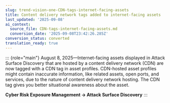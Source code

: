 ```yaml
---
slug: trend-vision-one-CDN-tags-internet-facing-assets
title: Content delivery network tags added to internet-facing assets
last_updated: '2025-09-08'
ai_context:
  source_file: CDN-tags-internet-facing-assets.md
  conversion_date: '2025-09-08T23:42:26.285Z'
conversion_status: converted
translation_ready: true
---
```


::: {role="main"}
August 8, 2025—Internet-facing assets displayed in Attack Surface Discovery that are hosted by a content delivery network (CDN) are now tagged with a CDN tag in asset profiles. CDN-hosted asset profiles might contain inaccurate information, like related assets, open ports, and services, due to the nature of content delivery network hosting. The CDN tag gives you better situational awareness about the asset.

**Cyber Risk Exposure Management → Attack Surface Discovery**
:::
